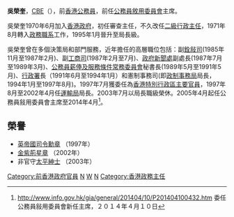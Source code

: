 '''吳榮奎'''{{GBSHK}}，[[CBE|CBE]]{{JP}}（{{bd|1946年|11月20日}}），前[[香港公務員|香港公務員]]，前任[[公務員敘用委員會|公務員敘用委員會]]主席。

吳榮奎1970年6月加入[[港英政府|香港政府]]，初任審查主任，不久改任[[二級行政主任|二級行政主任]]，1971年8月轉入[[政務職系|政務職系]]工作，1995年1月晉升至局長級。

吳榮奎曾在多個決策局和部門服務，近年擔任的高層職位包括：副[[公務員事務局|銓敍司]](1985年11月至1987年2月)、副[[商務及經濟發展局|工商司]](1987年2月至7月)、[[政府新聞處|政府新聞處]]副處長(1987年7月至1989年3月)、[[公務員薪俸及服務條件常務委員會|公務員薪俸及服務條件常務委員會]]秘書長(1989年5月至1991年5月)、[[行政署|行政署]]長（1991年6月至1994年1月）和憲制事務司(即[[政制事務局|政制事務局]]局長，1994年1月至1997年8月)。1997年7月獲委任為[[香港政府主要官員|香港特別行政區主要官員]]，1997年8月至2002年4月任[[運輸局|運輸局]]局長。2003年7月以局長職級榮休。2005年4月起任公務員敍用委員會主席至2014年4月<ref>http://www.info.gov.hk/gia/general/201404/10/P201404100432.htm {{Wayback|url=http://www.info.gov.hk/gia/general/201404/10/P201404100432.htm |date=20140809235259 }} 委任公務員敍用委員會新任主席，２０１４年４月１０日</ref>。

==榮譽==
*[[CBE|英帝國司令勳章]] （1997年）
*[[金紫荊星章|金紫荊星章]] （2002年）
*非官守[[太平紳士|太平紳士]] （2003年）


[[Category:前香港政府官員|Category:前香港政府官員]]
[[Category:喇沙書院校友|N]]
[[Category:吳姓|W]]
[[Category:CBE勳銜|N]]
[[Category:香港政務主任|Category:香港政務主任]]